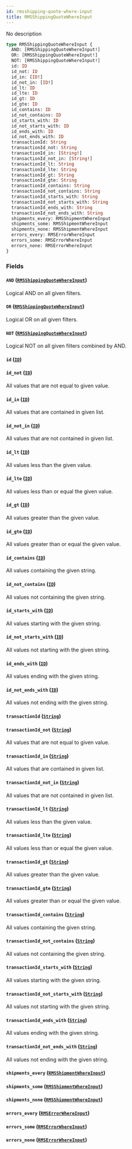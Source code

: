 ```yaml
---
id: rmsshipping-quote-where-input
title: RMSShippingQuoteWhereInput
---
```


No description

```graphql
type RMSShippingQuoteWhereInput {
  AND: [RMSShippingQuoteWhereInput!]
  OR: [RMSShippingQuoteWhereInput!]
  NOT: [RMSShippingQuoteWhereInput!]
  id: ID
  id_not: ID
  id_in: [ID!]
  id_not_in: [ID!]
  id_lt: ID
  id_lte: ID
  id_gt: ID
  id_gte: ID
  id_contains: ID
  id_not_contains: ID
  id_starts_with: ID
  id_not_starts_with: ID
  id_ends_with: ID
  id_not_ends_with: ID
  transactionId: String
  transactionId_not: String
  transactionId_in: [String!]
  transactionId_not_in: [String!]
  transactionId_lt: String
  transactionId_lte: String
  transactionId_gt: String
  transactionId_gte: String
  transactionId_contains: String
  transactionId_not_contains: String
  transactionId_starts_with: String
  transactionId_not_starts_with: String
  transactionId_ends_with: String
  transactionId_not_ends_with: String
  shipments_every: RMSShipmentWhereInput
  shipments_some: RMSShipmentWhereInput
  shipments_none: RMSShipmentWhereInput
  errors_every: RMSErrorWhereInput
  errors_some: RMSErrorWhereInput
  errors_none: RMSErrorWhereInput
}
```

### Fields

#### `AND` ([`RMSShippingQuoteWhereInput`](../order-view-service/inputs/rmsshipping-quote-where-input))

Logical AND on all given filters.

#### `OR` ([`RMSShippingQuoteWhereInput`](../order-view-service/inputs/rmsshipping-quote-where-input))

Logical OR on all given filters.

#### `NOT` ([`RMSShippingQuoteWhereInput`](../order-view-service/inputs/rmsshipping-quote-where-input))

Logical NOT on all given filters combined by AND.

#### `id` ([`ID`](../order-view-service/scalars/id))

#### `id_not` ([`ID`](../order-view-service/scalars/id))

All values that are not equal to given value.

#### `id_in` ([`ID`](../order-view-service/scalars/id))

All values that are contained in given list.

#### `id_not_in` ([`ID`](../order-view-service/scalars/id))

All values that are not contained in given list.

#### `id_lt` ([`ID`](../order-view-service/scalars/id))

All values less than the given value.

#### `id_lte` ([`ID`](../order-view-service/scalars/id))

All values less than or equal the given value.

#### `id_gt` ([`ID`](../order-view-service/scalars/id))

All values greater than the given value.

#### `id_gte` ([`ID`](../order-view-service/scalars/id))

All values greater than or equal the given value.

#### `id_contains` ([`ID`](../order-view-service/scalars/id))

All values containing the given string.

#### `id_not_contains` ([`ID`](../order-view-service/scalars/id))

All values not containing the given string.

#### `id_starts_with` ([`ID`](../order-view-service/scalars/id))

All values starting with the given string.

#### `id_not_starts_with` ([`ID`](../order-view-service/scalars/id))

All values not starting with the given string.

#### `id_ends_with` ([`ID`](../order-view-service/scalars/id))

All values ending with the given string.

#### `id_not_ends_with` ([`ID`](../order-view-service/scalars/id))

All values not ending with the given string.

#### `transactionId` ([`String`](../order-view-service/scalars/string))

#### `transactionId_not` ([`String`](../order-view-service/scalars/string))

All values that are not equal to given value.

#### `transactionId_in` ([`String`](../order-view-service/scalars/string))

All values that are contained in given list.

#### `transactionId_not_in` ([`String`](../order-view-service/scalars/string))

All values that are not contained in given list.

#### `transactionId_lt` ([`String`](../order-view-service/scalars/string))

All values less than the given value.

#### `transactionId_lte` ([`String`](../order-view-service/scalars/string))

All values less than or equal the given value.

#### `transactionId_gt` ([`String`](../order-view-service/scalars/string))

All values greater than the given value.

#### `transactionId_gte` ([`String`](../order-view-service/scalars/string))

All values greater than or equal the given value.

#### `transactionId_contains` ([`String`](../order-view-service/scalars/string))

All values containing the given string.

#### `transactionId_not_contains` ([`String`](../order-view-service/scalars/string))

All values not containing the given string.

#### `transactionId_starts_with` ([`String`](../order-view-service/scalars/string))

All values starting with the given string.

#### `transactionId_not_starts_with` ([`String`](../order-view-service/scalars/string))

All values not starting with the given string.

#### `transactionId_ends_with` ([`String`](../order-view-service/scalars/string))

All values ending with the given string.

#### `transactionId_not_ends_with` ([`String`](../order-view-service/scalars/string))

All values not ending with the given string.

#### `shipments_every` ([`RMSShipmentWhereInput`](../order-view-service/inputs/rmsshipment-where-input))

#### `shipments_some` ([`RMSShipmentWhereInput`](../order-view-service/inputs/rmsshipment-where-input))

#### `shipments_none` ([`RMSShipmentWhereInput`](../order-view-service/inputs/rmsshipment-where-input))

#### `errors_every` ([`RMSErrorWhereInput`](../order-view-service/inputs/rmserror-where-input))

#### `errors_some` ([`RMSErrorWhereInput`](../order-view-service/inputs/rmserror-where-input))

#### `errors_none` ([`RMSErrorWhereInput`](../order-view-service/inputs/rmserror-where-input))
